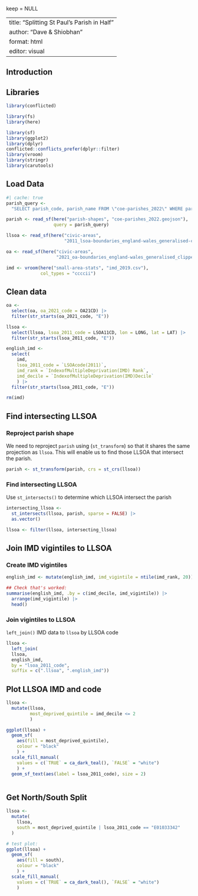 keep = NULL

---
title: "Splitting St Paul's Parish in Half"
author: "Dave & Shiobhan"
format: html
editor: visual
---

## Introduction

## Libraries

```r
library(conflicted)

library(fs)
library(here)

library(sf)
library(ggplot2)
library(dplyr)
conflicted::conflicts_prefer(dplyr::filter)
library(vroom)
library(stringr)
library(carutools)
```

## Load Data

```r
#| cache: true
parish_query <-
  "SELECT parish_code, parish_name FROM \"coe-parishes_2022\" WHERE parish_code = 550049"

parish <- read_sf(here("parish-shapes", "coe-parishes_2022.geojson"),
                  query = parish_query)

llsoa <- read_sf(here("civic-areas",
                      "2011_lsoa-boundaries_england-wales_generalised-clipped"))

oa <- read_sf(here("civic-areas",
                   "2021_oa-boundaries_england-wales_generalised_clipped"))

imd <- vroom(here("small-area-stats", "imd_2019.csv"),
             col_types = "ccccii")
```

## Clean data

```r
oa <-
  select(oa, oa_2021_code = OA21CD) |> 
  filter(str_starts(oa_2021_code, "E"))

llsoa <-
  select(llsoa, lsoa_2011_code = LSOA11CD, lon = LONG, lat = LAT) |> 
  filter(str_starts(lsoa_2011_code, "E"))

english_imd <- 
  select(
    imd, 
    lsoa_2011_code = `LSOAcode(2011)`,
    imd_rank = `IndexofMultipleDeprivation(IMD) Rank`,
    imd_decile = `IndexofMultipleDeprivation(IMD)Decile` 
    ) |> 
  filter(str_starts(lsoa_2011_code, "E"))

rm(imd)
```

## Find intersecting LLSOA

### Reproject parish shape

We need to reproject `parish` using (`st_transform`) so that it shares the same projection as `llsoa`. This will enable us to find those LLSOA that intersect the parish.

```r
parish <- st_transform(parish, crs = st_crs(llsoa))
```

### Find intersecting LLSOA

Use `st_intersects()` to determine which LLSOA intersect the parish

```r
intersecting_llsoa <-
  st_intersects(llsoa, parish, sparse = FALSE) |> 
  as.vector()

llsoa <- filter(llsoa, intersecting_llsoa)
```

## Join IMD vigintiles to LLSOA

### Create IMD vigintiles

```r
english_imd <- mutate(english_imd, imd_vigintile = ntile(imd_rank, 20))

## Check that's worked:
summarise(english_imd, .by = c(imd_decile, imd_vigintile)) |> 
  arrange(imd_vigintile) |> 
  head()
```

### Join vigintiles to LLSOA

`left_join()` IMD data to `llsoa` by LLSOA code

```r
llsoa <- 
  left_join(
  llsoa,
  english_imd,
  by = "lsoa_2011_code",
  suffix = c(".llsoa", ".english_imd"))
```

## Plot LLSOA IMD and code

```r

llsoa <-
  mutate(llsoa,
         most_deprived_quintile = imd_decile <= 2
         )
```


```r
ggplot(llsoa) +
  geom_sf(
    aes(fill = most_deprived_quintile),
    colour = "black"
    ) + 
  scale_fill_manual(
    values = c(`TRUE` = ca_dark_teal(), `FALSE` = "white")
    ) + 
  geom_sf_text(aes(label = lsoa_2011_code), size = 2)



```
## Get North/South Split

```r
llsoa <- 
  mutate(
    llsoa,
    south = most_deprived_quintile | lsoa_2011_code == "E01033342"
  )

# test plot:
ggplot(llsoa) +
  geom_sf(
    aes(fill = south),
    colour = "black"
    ) + 
  scale_fill_manual(
    values = c(`TRUE` = ca_dark_teal(), `FALSE` = "white")
    )

```
